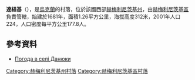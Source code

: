 {{coord|49|24|58|N|26|40|31|E|scale:100000|display=title}}

'''達紐基'''（{{lang-uk|Данюки}}），是[[烏克蘭|烏克蘭]]的村落，位於該國西部[[赫梅利尼茨基州|赫梅利尼茨基州]]，由[[赫梅利尼茨基區|赫梅利尼茨基區]]負責管轄，始建於1681年，面積1.26平方公里，海拔高度312米，2001年人口224，人口密度每平方公里177.8人。

==參考資料==
* [http://weather.in.ua/ua/hmel'nickaja/6377 Погода в селі Данюки] {{Wayback|url=http://weather.in.ua/ua/hmel%27nickaja/6377 |date=20111220115451 }}

{{DEFAULTSORT:Данюки}}
[[Category:赫梅利尼茨基州村落|Category:赫梅利尼茨基州村落]]
[[Category:赫梅利尼茨基區村落|Category:赫梅利尼茨基區村落]]


{{Khmelnytskyi-geo-stub}}